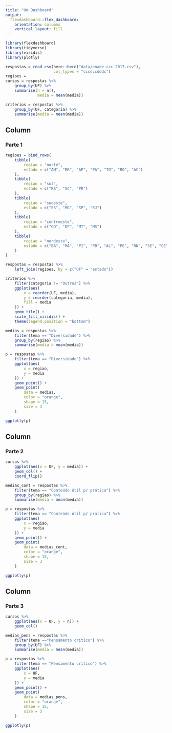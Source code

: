 ```yaml
---
title: "Um Dashboard"
output: 
  flexdashboard::flex_dashboard:
    orientation: columns
    vertical_layout: fill
---
```


```r
library(flexdashboard)
library(tidyverse)
library(viridis)
library(plotly)

respostas = read_csv(here::here("data/enade-ccc-2017.csv"),
                     col_types = "cccdccdddc")
regioes = 
cursos = respostas %>% 
    group_by(UF) %>% 
    summarise(n = n(), 
              media = mean(media))

criterios = respostas %>% 
    group_by(UF, categoria) %>%
    summarise(media = mean(media))

```

Column {data-width=650}
-----------------------------------------------------------------------

### Parte 1


```r
regioes = bind_rows(
    tibble(
        regiao = "norte",
        estado = c("AM", "RR", "AP", "PA", "TO", "RO", "AC")
    ),
    tibble(
        regiao = "sul",
        estado = c("RS", "SC", "PR")
    ),
    tibble(
        regiao = "sudeste",
        estado = c("ES", "MG", "SP", "RJ")
    ),
    tibble(
        regiao = "centroeste",
        estado = c("GO", "DF", "MT", "MS")
    ),
    tibble(
        regiao = "nordeste",
        estado = c("BA", "MA", "PI", "PB", "AL", "PE", "RN", "SE", "CE")
    )
)

respostas = respostas %>% 
    left_join(regioes, by = c("UF" = "estado"))

criterios %>%
    filter(categoria != "Outros") %>%
    ggplot(aes(
        x = reorder(UF, media),
        y = reorder(categoria, media),
        fill = media
    )) +
    geom_tile() + 
    scale_fill_viridis() + 
    theme(legend.position = "bottom")

medias = respostas %>%
    filter(tema == "Diversidade") %>%
    group_by(regiao) %>%
    summarise(media = mean(media))

p = respostas %>%
    filter(tema == "Diversidade") %>%
    ggplot(aes(
        x = regiao,
        y = media
    )) +
    geom_point() +
    geom_point(
        data = medias,
        color = "orange",
        shape = 15,
        size = 3
    )

ggplotly(p)

```

Column {data-width=350}
-----------------------------------------------------------------------

### Parte 2


```r
cursos %>% 
    ggplot(aes(x = UF, y = media)) + 
    geom_col() + 
    coord_flip()

medias_cont = respostas %>%
    filter(tema == "Conteúdo útil p/ prática") %>%
    group_by(regiao) %>%
    summarise(media = mean(media))

p = respostas %>%
    filter(tema == "Conteúdo útil p/ prática") %>%
    ggplot(aes(
        x = regiao,
        y = media
    )) +
    geom_point() +
    geom_point(
        data = medias_cont,
        color = "orange",
        shape = 15,
        size = 3
    )

ggplotly(p)


```
Column {data-width=350}
-----------------------------------------------------------------------

### Parte 3


```r
cursos %>% 
    ggplot(aes(x = UF, y = n)) + 
    geom_col()

medias_pens = respostas %>%
    filter(tema =="Pensamento crítico") %>%
    group_by(UF) %>%
    summarise(media = mean(media))

p = respostas %>%
    filter(tema == "Pensamento crítico") %>%
    ggplot(aes(
        x = UF,
        y = media
    )) +
    geom_point() +
    geom_point(
        data = medias_pens,
        color = "orange",
        shape = 15,
        size = 3
    )

ggplotly(p)

```

